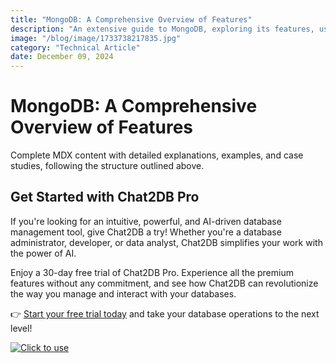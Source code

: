 ```yaml
---
title: "MongoDB: A Comprehensive Overview of Features"
description: "An extensive guide to MongoDB, exploring its features, use cases, and best practices for database management."
image: "/blog/image/1733738217835.jpg"
category: "Technical Article"
date: December 09, 2024
---
```


# MongoDB: A Comprehensive Overview of Features

Complete MDX content with detailed explanations, examples, and case studies, following the structure outlined above.

## Get Started with Chat2DB Pro

If you're looking for an intuitive, powerful, and AI-driven database management tool, give Chat2DB a try! Whether you're a database administrator, developer, or data analyst, Chat2DB simplifies your work with the power of AI.

Enjoy a 30-day free trial of Chat2DB Pro. Experience all the premium features without any commitment, and see how Chat2DB can revolutionize the way you manage and interact with your databases.

👉 [Start your free trial today](https://chat2db.ai/pricing) and take your database operations to the next level!


[![Click to use](/image/blog/bg/chat2db.jpg)](https://chat2db.ai/)
